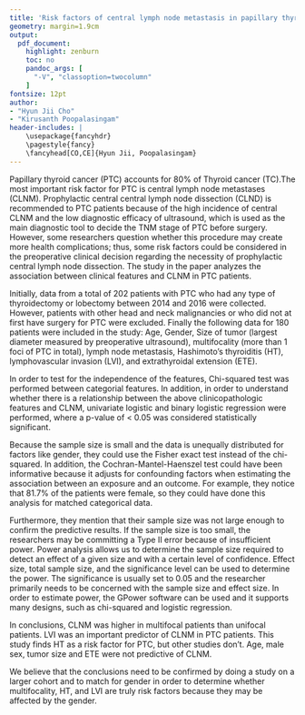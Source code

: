 ```yaml
---
title: 'Risk factors of central lymph node metastasis in papillary thyroid carcinoma: A retrospective cohort study'
geometry: margin=1.9cm
output:
  pdf_document:
    highlight: zenburn
    toc: no
    pandoc_args: [
      "-V", "classoption=twocolumn"
    ]
fontsize: 12pt
author:
- "Hyun Jii Cho"
- "Kirusanth Poopalasingam"
header-includes: |
    \usepackage{fancyhdr}
    \pagestyle{fancy}
    \fancyhead[CO,CE]{Hyun Jii, Poopalasingam}
---
```

Papillary thyroid cancer (PTC) accounts for 80% of Thyroid cancer (TC).The most important risk factor for PTC is central lymph node metastases (CLNM). Prophylactic central central lymph node dissection (CLND) is recommended to PTC patients because of the high incidence of central CLNM and the low diagnostic efficacy of ultrasound, which is used as the main diagnostic tool to decide the TNM stage of PTC before surgery. However, some researchers question whether this procedure may create more health complications; thus, some risk factors could be considered in the preoperative clinical decision regarding the necessity of prophylactic central lymph node dissection. The study in the paper analyzes the association between clinical features and CLNM in PTC patients. 

Initially, data from a total of 202 patients with PTC who had any type of thyroidectomy or lobectomy between 2014 and 2016 were collected. However, patients with other head and neck malignancies or who did not at first have surgery for PTC were excluded. Finally the following data for 180 patients were included in the study:
Age, Gender, Size of  tumor (largest diameter measured by preoperative ultrasound), multifocality (more than 1 foci of PTC in total), lymph node metastasis, Hashimoto's thyroiditis (HT), lymphovascular invasion (LVI), and extrathyroidal extension (ETE). 

In order to test for the independence of the features, Chi-squared test was performed between categorial features. In addition, in order to understand whether there is a relationship between the above clinicopathologic features and CLNM, univariate logistic and binary logistic regression were performed, where a p-value of < 0.05 was considered statistically significant.

Because the sample size is small and the data is unequally distributed for factors like gender, they could use the Fisher exact test instead of the chi-squared. In addition, the Cochran-Mantel-Haenszel test could have been informative because it adjusts for confounding factors when estimating the association between an exposure and an outcome. For example, they notice that 81.7% of the patients were female, so they could have done this analysis for matched categorical data.

Furthermore, they  mention that their sample size was not large enough to confirm the predictive results. If the sample size is too small, the researchers may be committing a Type II error because of insufficient power. Power analysis allows us to determine the sample size required to detect an effect of a given size and with a certain level of confidence. Effect size, total sample size, and the significance level can be used to determine the power. The significance is usually set to 0.05 and the researcher primarily needs to be concerned with the sample size and effect size. In order to estimate power, the GPower software can be used and it supports many designs, such as chi-squared and logistic regression.

In conclusions, CLNM was higher in multifocal patients than unifocal patients. LVI was an important predictor of CLNM in PTC patients. This study finds HT as a risk factor for PTC, but other studies don't. Age, male sex, tumor size and ETE were not predictive of CLNM. 

We believe that the conclusions need to be confirmed by doing a study on a larger cohort and to match for gender in order to determine whether multifocality, HT, and LVI are truly risk factors because they may be affected by the gender.

